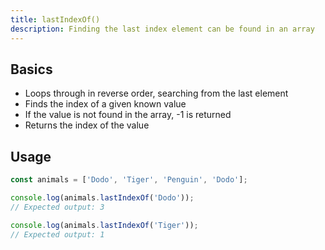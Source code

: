 ```yaml
---
title: lastIndexOf()
description: Finding the last index element can be found in an array
---
```


## Basics

- Loops through in reverse order, searching from the last element
- Finds the index of a given known value
- If the value is not found in the array, -1 is returned
- Returns the index of the value

## Usage

```js
const animals = ['Dodo', 'Tiger', 'Penguin', 'Dodo'];

console.log(animals.lastIndexOf('Dodo'));
// Expected output: 3

console.log(animals.lastIndexOf('Tiger'));
// Expected output: 1
```
